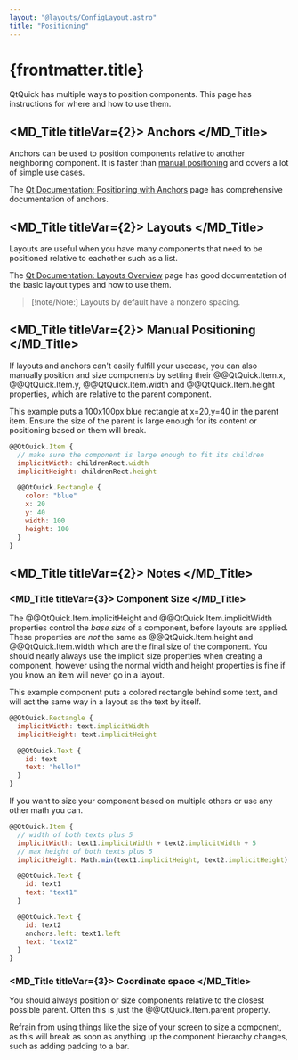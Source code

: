 ```yaml
---
layout: "@layouts/ConfigLayout.astro"
title: "Positioning"
---
```


# {frontmatter.title}

QtQuick has multiple ways to position components. This page has instructions for where and how
to use them.

## <MD_Title titleVar={2}> Anchors </MD_Title>

Anchors can be used to position components relative to another neighboring component.
It is faster than [manual positioning](#manual-positioning) and covers a lot of simple
use cases.

The [Qt Documentation: Positioning with Anchors](https://doc.qt.io/qt-6/qtquick-positioning-anchors.html)
page has comprehensive documentation of anchors.

## <MD_Title titleVar={2}> Layouts </MD_Title>

Layouts are useful when you have many components that need to be positioned relative to
eachother such as a list.

The [Qt Documentation: Layouts Overview](https://doc.qt.io/qt-6/qtquicklayouts-overview.html)
page has good documentation of the basic layout types and how to use them.

> [!note/Note:]
> Layouts by default have a nonzero spacing.

## <MD_Title titleVar={2}> Manual Positioning </MD_Title>

If layouts and anchors can't easily fulfill your usecase, you can also manually position and size
components by setting their @@QtQuick.Item.x, @@QtQuick.Item.y, @@QtQuick.Item.width and @@QtQuick.Item.height
properties, which are relative to the parent component.

This example puts a 100x100px blue rectangle at x=20,y=40 in the parent item. Ensure the size
of the parent is large enough for its content or positioning based on them will break.

```qml
@@QtQuick.Item {
  // make sure the component is large enough to fit its children
  implicitWidth: childrenRect.width
  implicitHeight: childrenRect.height

  @@QtQuick.Rectangle {
    color: "blue"
    x: 20
    y: 40
    width: 100
    height: 100
  }
}
```

## <MD_Title titleVar={2}> Notes </MD_Title>

### <MD_Title titleVar={3}> Component Size </MD_Title>

The @@QtQuick.Item.implicitHeight and @@QtQuick.Item.implicitWidth properties control the
_base size_ of a component, before layouts are applied. These properties are _not_ the same as
@@QtQuick.Item.height and @@QtQuick.Item.width which are the final size of the component.
You should nearly always use the implicit size properties when creating a component,
however using the normal width and height properties is fine if you know an
item will never go in a layout.

This example component puts a colored rectangle behind some text, and will act the same
way in a layout as the text by itself.

```qml {filename="TextWithBkgColor.qml"}
@@QtQuick.Rectangle {
  implicitWidth: text.implicitWidth
  implicitHeight: text.implicitHeight

  @@QtQuick.Text {
    id: text
    text: "hello!"
  }
}
```

If you want to size your component based on multiple others or use any other math you can.

```qml {filename="PaddedTexts.qml"}
@@QtQuick.Item {
  // width of both texts plus 5
  implicitWidth: text1.implicitWidth + text2.implicitWidth + 5
  // max height of both texts plus 5
  implicitHeight: Math.min(text1.implicitHeight, text2.implicitHeight) + 5

  @@QtQuick.Text {
    id: text1
    text: "text1"
  }

  @@QtQuick.Text {
    id: text2
    anchors.left: text1.left
    text: "text2"
  }
}
```

### <MD_Title titleVar={3}> Coordinate space </MD_Title>

You should always position or size components relative to the closest possible
parent. Often this is just the @@QtQuick.Item.parent property.

Refrain from using things like the size of your screen to size a component,
as this will break as soon as anything up the component hierarchy changes, such
as adding padding to a bar.
